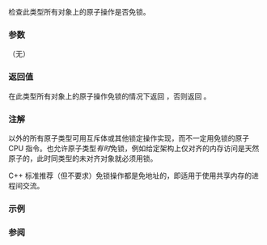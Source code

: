 {{cpp/atomic/atomic/title|is_lock_free}}
{{cpp/atomic/atomic/navbar}}
{{dcl begin}}
{{dcl|num=1|since=c++11|
bool is_lock_free() const noexcept;
}}
{{dcl|num=2|since=c++11|
bool is_lock_free() const volatile noexcept;
}}
{{dcl end}}

检查此类型所有对象上的原子操作是否免锁。

===参数===
（无）

===返回值===
在此类型所有对象上的原子操作免锁的情况下返回 {{c|true}}，否则返回 {{c|false}}。

===注解===
{{lc|std::atomic_flag}} 以外的所有原子类型可用互斥体或其他锁定操作实现，而不一定用免锁的原子 CPU 指令。也允许原子类型''有时''{{sep}}免锁，例如给定架构上仅对齐的内存访问是天然原子的，此时同类型的未对齐对象就必须用锁。

C++ 标准推荐（但不要求）免锁操作都是免地址的，即适用于使用共享内存的进程间交流。

===示例===
{{example|code=
#include &lt;atomic&gt;
#include &lt;iostream&gt;
#include &lt;utility&gt;

struct A { int a[100]; };
struct B { int x, y; };

int main()
{
    std::cout &lt;&lt; std::boolalpha
              &lt;&lt; "std::atomic&lt;A&gt; 是否免锁？"
              &lt;&lt; std::atomic&lt;A&gt;{}.is_lock_free() &lt;&lt; '\n'
              &lt;&lt; "std::atomic&lt;B&gt; 是否免锁？"
              &lt;&lt; std::atomic&lt;B&gt;{}.is_lock_free() &lt;&lt; '\n';
}
|p=true
|output=
std::atomic&lt;A&gt; 是否免锁？false
std::atomic&lt;B&gt; 是否免锁？true
}}

===参阅===
{{dsc begin}}
{{dsc inc|cpp/atomic/dsc atomic_is_lock_free}}
{{dsc tfun|cpp/memory/shared_ptr/atomic|title=atomic_is_lock_free{{dsc small|(std::shared_ptr)}}|对 {{lc|std::shared_ptr}} 特化原子操作}}
{{dsc inc|cpp/atomic/atomic/dsc is_always_lock_free}}
{{dsc end}}

{{langlinks|de|en|es|fr|it|ja|pt|ru}}